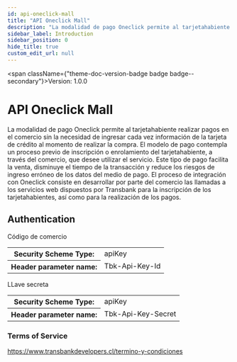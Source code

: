 ```yaml
---
id: api-oneclick-mall
title: "API Oneclick Mall"
description: "La modalidad de pago Oneclick permite al tarjetahabiente realizar pagos en el comercio sin la necesidad de ingresar cada vez información de la tarjeta de crédito al momento de realizar la compra. El modelo de pago contempla un proceso previo de inscripción o enrolamiento del tarjetahabiente, a través del comercio, que desee utilizar el servicio. Este tipo de pago facilita la venta, disminuye el tiempo de la transacción y reduce los riesgos de ingreso erróneo de los datos del medio de pago."
sidebar_label: Introduction
sidebar_position: 0
hide_title: true
custom_edit_url: null
---
```



<span className={"theme-doc-version-badge badge badge--secondary"}>Version: 1.0.0</span>

# API Oneclick Mall



La modalidad de pago Oneclick permite al tarjetahabiente realizar pagos en el comercio sin la necesidad de ingresar cada vez información de la tarjeta de crédito al momento de realizar la compra. El modelo de pago contempla un proceso previo de inscripción o enrolamiento del tarjetahabiente, a través del comercio, que desee utilizar el servicio. Este tipo de pago facilita la venta, disminuye el tiempo de la transacción y reduce los riesgos de ingreso erróneo de los datos del medio de pago.
El proceso de integración con Oneclick consiste en desarrollar por parte del comercio las llamadas a los servicios web dispuestos por Transbank para la inscripción de los tarjetahabientes, así como para la realización de los pagos.

<div style={{"marginBottom":"2rem"}}><h2 id={"authentication"} style={{"marginBottom":"1rem"}}>Authentication</h2><Tabs><TabItem label={"API Key"} value={"tbkApiKeyId"}>

Código de comercio

<div><table><tbody><tr><th>Security Scheme Type:</th><td>apiKey</td></tr><tr><th>Header parameter name:</th><td>Tbk-Api-Key-Id</td></tr></tbody></table></div></TabItem><TabItem label={"API Key"} value={"tbkApiKeySecret"}>

LLave secreta

<div><table><tbody><tr><th>Security Scheme Type:</th><td>apiKey</td></tr><tr><th>Header parameter name:</th><td>Tbk-Api-Key-Secret</td></tr></tbody></table></div></TabItem></Tabs></div><div style={{"marginBottom":"var(--ifm-paragraph-margin-bottom)"}}><h3 style={{"marginBottom":"0.25rem"}}>Terms of Service</h3><a href={"https://www.transbankdevelopers.cl/termino-y-condiciones"}>https://www.transbankdevelopers.cl/termino-y-condiciones</a></div>
      